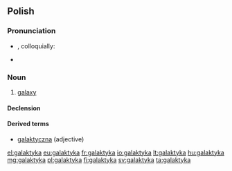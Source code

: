==Polish==

===Pronunciation===
* {{IPA|[ɡaˈlaktɨka]|lang=pl}}, colloquially: {{IPAchar|[ɡalakˈtɨka]|lang=pl}}
* {{audio|Pl-galaktyka.ogg|Audio}}

===Noun===
{{head|pl|noun|g=f}}

# [[galaxy]]

====Declension====
{{pl-decl-noun-ka|galakty|galaktyk}}

====Derived terms====
* [[galaktyczna]] (adjective)

[[el:galaktyka]]
[[eu:galaktyka]]
[[fr:galaktyka]]
[[io:galaktyka]]
[[lt:galaktyka]]
[[hu:galaktyka]]
[[mg:galaktyka]]
[[pl:galaktyka]]
[[fi:galaktyka]]
[[sv:galaktyka]]
[[ta:galaktyka]]